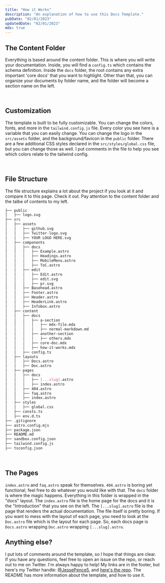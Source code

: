 ```yaml
---
title: "How it Works"
description: "An explanation of how to use this Docs Template."
pubDate: "02/01/2023"
updatedDate: "02/01/2023"
mdx: true
---
```


## **The Content Folder**

Everything is based around the content folder. This is where you will write your documentation. Inside, you will find a `config.ts` which contains the schema definition. Inside the `docs` folder, the root contains any extra important 'core docs' that you want to highlight. Other than that, you can organize your documents by folder name, and the folder will become a section name on the left.

<br />

## **Customization**

The template is built to be fully customizable. You can change the colors, fonts, and more in the `tailwind.config.js` file. Every color you see here is a variable that you can easily change. You can change the logo in the `src/assets` folder, and the background/favicon in the `public` folder. There are a few additional CSS styles declared in the `src/styles/global.css` file, but you can change those as well. I put comments in the file to help you see which colors relate to the tailwind config.

<br />

## **File Structure**

The file structure explains a lot about the project if you look at it and compare it to this page. Check it out. Pay attention to the content folder and the talbe of contents to my left.

```bash
├── public
│   ├── logo.svg
├── src
│   ├── assets
│   │   ├── github.svg
│   │   ├── Twitter-logo.svg
│   │   ├── YOUR LOGO HERE.svg
│   ├── components
│   │   ├── docs
│   │   │   ├── Example.astro
│   │   │   ├── Headings.astro
│   │   │   ├── MobileMenu.astro
│   │   │   ├── ToC.astro
│   │   ├── edit
│   │   │   ├── Edit.astro
│   │   │   ├── edit.svg
│   │   │   ├── pr.svg
│   │   ├── Basehead.astro
│   │   ├── Footer.astro
│   │   ├── Header.astro
│   │   ├── HeaderLink.astro
│   │   ├── Infobox.astro
│   ├── content
│   │   ├── docs
│   │   │   ├── a-section
│   │   │   │   ├── mdx-file.mdx
│   │   │   │   ├── normal-markdown.md
│   │   │   ├── another-section
│   │   │   │   ├── others.mdx
│   │   │   ├── core-doc.mdx
│   │   │   ├── how-it-works.mdx
│   │   ├── config.ts
│   ├── layouts
│   │   ├── Docs.astro
│   │   ├── Doc.astro
│   ├── pages
│   │   ├── docs
│   │   │   ├── [...slug].astro
│   │   │   ├── index.astro
│   │   ├── 404.astro
│   │   ├── faq.astro
│   │   ├── index.astro
│   ├── styles
│   │   ├── global.css
│   ├── consts.ts
│   ├── env.d.ts
├── .gitignore
├── astro.config.mjs
├── package.json
├── README.md
├── sandbox.config.json
├── tailwind.config.js
├── tsconfig.json
```

<br />

## **The Pages**

`index.astro` and `faq.astro` speak for themselves. `404.astro` is boring yet functional, feel free to do whatever you would like with that. The `docs` folder is where the magic happens. Everything in this folder is wrapped in the "docs" layout. The `index.astro` file is the home page for the docs and it is the "Introduction" that you see on the left. The `[...slug].astro` file is the page that renders the actual documentation. The file itself is pretty boring. If you want to mess with the layout of each page, you need to look at the `Doc.astro` file which is the layout for each page. So, each docs page is `Docs.astro` wrapping `Doc.astro` wrapping `[...slug].astro`.

## **Anything else?**

I put lots of comments around the template, so I hope that things are clear. If you have any questions, feel free to open an issue on the repo, or reach out to me on Twitter. I'm always happy to help! My links are in the footer, but here's my Twitter handle: [@JessePence5](https://twitter.com/JessePence5), and [here's the repo](https://github.com/jazzypants1989/astro-docs-template). The README has more information about the template, and how to use it.
